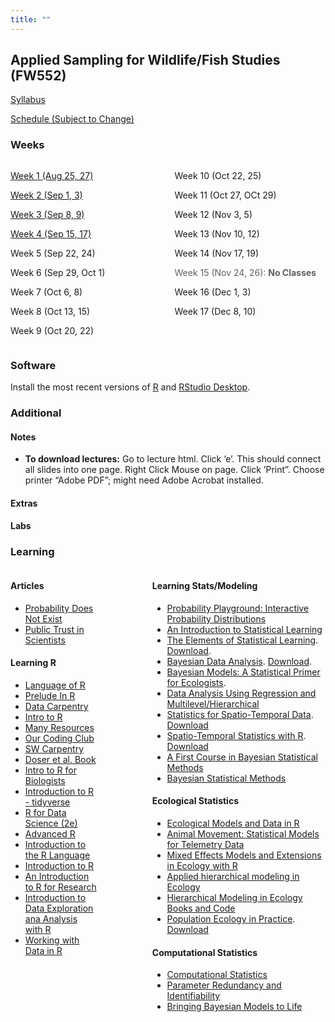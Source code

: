 ```yaml
---
title: ""
---
```


## Applied Sampling for Wildlife/Fish Studies (FW552)

<p><a href="Syllabus.qmd">Syllabus</a></p>

<p><a href="schedule.qmd">Schedule (Subject to Change)</a></p>

::: {.panel-tabset}

### Weeks 

:::: {.columns}

::: {.column width="50%"}

<p><a href="week1.qmd">Week 1 (Aug 25, 27)</a></p>

<p><a href="week2.qmd">Week 2 (Sep 1, 3)</a></p>

<p><a href="week3.qmd">Week 3 (Sep 8, 9)</a></p>

<p><a href="week4.qmd">Week 4 (Sep 15, 17)</a></p>

<!-- <p><a href="week5.qmd">Week 5 (Sep 22, 24)</a></p> -->
<p>Week 5 (Sep 22, 24)</p>
<!-- <p><a href="week6.qmd">Week 6 (Sep 29, Oct 1)</a></p> -->
<p>Week 6 (Sep 29, Oct 1)</p>
<!-- <p><a href="week7.qmd">Week 7 (Oct 6, 8)</a></p> -->
<p>Week 7 (Oct 6, 8)</p>
<!-- <p><a href="week8.qmd">Week 8 (Oct 13, 15)</a></p> -->
<p>Week 8 (Oct 13, 15)</p>
<!-- <p><a href="week9.qmd">Week 9 (Oct 20, 22)</a></p> -->
<p>Week 9 (Oct 20, 22)</p>
<!-- <p><a style="pointer-events: none; cursor: default; color:#606060"href="week8.qmd">Week 8 (Oct 8, 11)</a></p> -->


:::

::: {.column width="50%"}

<!-- <p><a href="week10.qmd">Week 10 (Oct 22, 25)</a></p> -->
<p>Week 10 (Oct 22, 25)</p>
<!-- <p><a href="week11.qmd">Week 11 (Oct 27, OCt 29)</a></p> -->
<p>Week 11 (Oct 27, OCt 29)</p>
<!-- <p><a href="week12.qmd">Week 12 (Nov 3, 5)</a></p> -->
<p>Week 12 (Nov 3, 5)</p>
<!-- <p><a href="week13.qmd">Week 13 (Nov 10, 12)</a></p> -->
<p>Week 13 (Nov 10, 12)</p>
<!-- <p><a href="week14.qmd">Week 14 (Nov 17, 19)</a></p> -->
<p>Week 14 (Nov 17, 19)</p>
<p style="color:#606060">Week 15 (Nov 24, 26): <b>No Classes</b></p>

<!-- <p><a href="week16.qmd">Week 16 (Dec 1, 3)</a></p> -->
<p>Week 16 (Dec 1, 3)</p>
<!-- <p><a href="week17.qmd">Week 17 (Dec 8, 10)</a></p> -->
<p>Week 17 (Dec 8, 10)</p>

:::

::::

### Software

Install the most recent versions of <a href="https://cran.r-project.org/">R</a> and <a href="https://www.rstudio.com/products/rstudio/download/">RStudio Desktop</a>.

<!-- <a href="https://github.com/">Github</a> ... still thinking about whether we will use -->

<!-- <br> -->

### Additional

#### Notes
-   **To download lectures:** Go to lecture html. Click 'e'. This should connect all slides into one page. Right Click Mouse on page. Click 'Print". Choose printer "Adobe PDF"; might need Adobe Acrobat installed. 


#### Extras

#### Labs

<!-- ### Co-lead Discussion -->

<!-- - Students will be grouped and assigned a topic (e.g., mark-recapture).  -->

<!-- - Each group should pick an application paper (ideally) or methods paper (if desired) that is published on the assigned topic for the class to read.  -->

<!-- - Please send the paper (pdf) to me via email **2 weeks** before the topic is listed on the <a href="schedule.qmd">Schedule</a>; I will then post the paper on the website under the class prior to the discussion date. -->

<!-- - The group should come prepared to lead the discussion on the paper for (20-25 minutes). Assign questions for us to focus on or come prepared with questions to lead the discussion. Generally focus on things like... -->

<!--   - what is the statistical model -->
<!--   - did the authors define it clearly or reference another paper -->
<!--   - the type of data that is relevant -->
<!--   - how the sampling was achieved -->
<!--   - the inference/prediction that was sought -->
<!--   - how the model was used to answer the fundamental research question -->
<!--   - nuisances of issues of concern in the modeling or sampling -->
<!--   - try and connect principles/stastistics in the paper to what we have been doing in the class -->


<!-- ## Assigned Groups -->

<!-- **Species Distribution Model (10/8):** 		Libby Mojica, Travis Rainey		 -->
<!-- **Mark Recapture (10/11):**		Alex Badeaux, Noel Clark, Elke Tukker		 -->
<!-- **N mixture or Integrated Data Models (10/25):**	Sarah Gaulke, Sean Ingram		 -->
<!-- **Animal Movement (10/29):**		Jeremy Alder, Becca Windell		 -->
<!-- **Habitat Selection (11/5):**		Waverly Davis,  Lisa Roerk		 -->
<!-- **Community Modeling (11/12):**		Cat Adams, Bijoya Paul		 -->


<!-- ### Project -->

<!-- #### **Project Type** -->

<!-- Decide on whether you will work on a **1)** independent research project or **2)** develop a short lecture or lab case study on a statistical methodology. Research projects are individual, while a lecture/lab case study can be a team of 2-3 people.  -->

<!-- Once decided, individually (for a research project) or as a group (case study), email me a one paragraph synopsis of your plan and topic of choice. <span style="color:purple"><b>Please do this by October 25. </b></span> I will followup if I have any questions. -->

<!-- ##### **Independent Research Project** -->

<!-- Conduct a quantitative-focused project, such as a statistical analysis of data, or simulation based investigation. If you are unsure of whether your idea fits, come talk with me. If you want to use data from your graduate research, that would be great, but no need to use all of it or for exactly the purpose of your project. Simplifying the data and analysis is good and appropriate.  -->

<!-- *Objectives:* -->

<!-- - Write a report; this should be turned in <span style="color:purple"><b>December 6 (last day of classes).</b></span>  -->

<!-- - Present findings in class as an [ignite talk](https://www.ignitetalks.io/); i.e., a 5 minute long presentation with 20 slides and with the slides advancing automatically every 15 seconds. <span style="color:purple"><b>Presentations will be on December 3 and 6.</b></span>  -->

<!-- Prepare a report via R Markdown that generally follows the sections of 1) idea/hypothesis/setup, 2) data explanation, sampling methodology, and modeling, 3) results, and 4) summary/conclusions.  -->

<!-- In Canvas, please submit the compiled HTML, as well as all other files needed to knit this file. -->

<!-- This class is focused on  statistical models and model fitting, so make sure to emphasize the specifics of the statistical model that is being used and how it is being fit.  -->

<!-- This report does not have to be long, but it should be clear and well presented. Part of the grade will be your focus on communicating the data/model/results visually and via clear statistical language.  -->

<!-- ##### **Lecture/Lab Case Study ** -->

<!-- *Objective:* -->

<!-- - Create a lecture, R code lab, or hybrid centered around a quantitative approach relevant to wildlife ecology and conservation. -->

<!-- For example, 1) develop a lecture on a specific statistical model, 2) a lab walk through implementing the model and important nuances to consider, or 3) some mixture of these. -->

<!-- Aim for the lecture/lab to be around 25-30 minutes. <span style="color:purple"><b>Presentations will be on December 3 and 6</b></span>. Please submit the final materials on Canvas by <span style="color:purple"><b>December 6 (last day of classes).</b></span>  -->

<!-- Evaluation will be based on the clarity and organization of the materials presented and the preparedness of the instructors in engaging with the class.  -->

### Learning

:::: {.columns}

::: {.column width="30%"}

#### **Articles**

-   [Probability Does Not Exist](/readings/Prob.not.exist.pdf)
-   [Public Trust in Scientists](/readings/PublicDistrustScientists.pdf)

#### **Learning R**

-   [Language of R](https://bgerber123.github.io/R1day/#/the-language-of-r)
-   [Prelude In R](http://preludeinr.com/r-basics/)
-   [Data Carpentry](https://datacarpentry.org/R-ecology-lesson/)
-   [Intro to R](https://intro2r.com/)
-   [Many Resources](https://paulvanderlaken.com/2017/08/10/r-resources-cheatsheets-tutorials-books)
-   [Our Coding Club](https://ourcodingclub.github.io/tutorials/intro-to-r/)
-   [SW Carpentry](http://swcarpentry.github.io/r-novice-inflammation/)
-   [Doser et al. Book](https://www.jeffdoser.com/files/for875/_book/)
-   [Intro to R for Biologists](https://melbournebioinformatics.github.io/r-intro-biologists/intro_r_biologists.html#R_for_Biologists_course)
-   [Introduction to R - tidyverse](https://bookdown.org/ansellbr/WEHI_tidyR_course_book/)
-   [R for Data Science (2e)](https://r4ds.hadley.nz/)
-   [Advanced R](https://adv-r.hadley.nz/index.html)
-   [Introduction to the R Language](https://bookdown.org/mcwimberly/gdswr-book/introduction-to-the-r-language.html#matrices-and-lists)
-   [Introduction to R](https://bookdown.org/palmjulia/r_intro_script/introduction.html)
-   [An Introduction to R for Research](https://bookdown.org/rwnahhas/IntroToR/)
-   [Introduction to Data Exploration ana Analysis with R](https://bookdown.org/mikemahoney218/IDEAR/)
-   [Working with Data in R](https://bookdown.org/ejvanholm/WorkingWithData/)

:::

::: {.column width="10%"}
<!-- empty column to create gap -->
:::

::: {.column width="60%"}

#### **Learning Stats/Modeling**
-   [Probability Playground: Interactive Probability Distributions](https://www.acsu.buffalo.edu/~adamcunn/probability/probability.html)
-   [An Introduction to Statistical Learning](https://www.statlearning.com/)
-   [The Elements of Statistical Learning](https://hastie.su.domains/ElemStatLearn/). [Download](https://hastie.su.domains/ElemStatLearn/printings/ESLII_print12_toc.pdf).
-   [Bayesian Data Analysis](http://www.stat.columbia.edu/~gelman/book/). [Download](http://www.stat.columbia.edu/~gelman/book/BDA3.pdf).
-   [Bayesian Models: A Statistical Primer for Ecologists](https://press.princeton.edu/books/hardcover/9780691159287/bayesian-models).
-   [Data Analysis Using Regression and Multilevel/Hierarchical](http://www.stat.columbia.edu/~gelman/arm/)
-   [Statistics for Spatio-Temporal Data ](https://www.amazon.com/Statistics-Spatio-Temporal-Data-Noel-Cressie/dp/0471692743). [Download](https://download.e-bookshelf.de/download/0004/0172/80/L-G-0004017280-0009119041.pdf)
-   [Spatio-Temporal Statistics with R](https://spacetimewithr.org/). [Download](https://spacetimewithr.org/download)
-   [A First Course in Bayesian Statistical Methods](https://pdhoff.github.io/book/)
-   [Bayesian Statistical Methods](https://bayessm.wordpress.ncsu.edu/)

#### **Ecological Statistics**
-   [Ecological Models and Data in R](https://ms.mcmaster.ca/~bolker/emdbook/book.pdf)
-   [Animal Movement: Statistical Models for Telemetry Data](https://www.amazon.com/Animal-Movement-Statistical-Models-Telemetry/dp/1032097183)
-   [Mixed Effects Models and Extensions in Ecology with R](https://www.highstat.com/index.php?view=article&id=17&catid=18)
-   [Applied hierarchical modeling in Ecology](https://www.mbr-pwrc.usgs.gov/pubanalysis/keryroylebook/)
-   [Hierarchical Modeling in Ecology Books and Code](https://www.mbr-pwrc.usgs.gov/pubanalysis/roylebook/index.html)
-   [Population Ecology in Practice](https://www.amazon.com/Population-Ecology-Practice-Brett-Sandercock/dp/0470674148). [Download](https://batrachos.com/sites/default/files/pictures/Eco_Books/Murray_Sandercock_2020.pdf)



#### **Computational Statistics**
-   [Computational Statistics](https://www.stat.colostate.edu/computationalstatistics/)
-   [Parameter Redundancy and Identifiability](https://www.routledge.com/Parameter-Redundancy-and-Identifiability/Cole/p/book/9780367493219)
-   [Bringing Bayesian Models to Life](https://www.amazon.com/Bringing-Bayesian-Chapman-Environmental-Statistics/dp/0367198487)


:::

::::

:::




